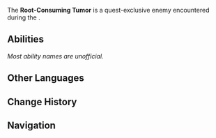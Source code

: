 {{Enemy Infobox
|image    = Enemy Root-Consuming Tumor.png
|type     = Quest Enemies
}}
The '''Root-Consuming Tumor''' is a quest-exclusive enemy encountered during the {{Quest|Within the Depths of Erinnyes}}.

==Abilities==
''Most ability names are unofficial.''
{{Enemy Attacks
|name_1         = Barrier
|desc_1         = The tumor starts with a barrier that protects itself from DMG. To remove the barrier, small tumors around the Root-Consuming Tumor must be destroyed first using the [[Xenochromatic Ball Octopus]]' ability. Once the barrier is destroyed, the tumor can then be damaged using the aforementioned ability. At certain HP percentages, the tumor will regain its barrier and summon new waves of small tumors.

|name_2         = Counterattack
|desc_2         = If hit by the player while its barrier is active, launches a counterattack in the form of a murky projectile, dealing '''2 × [[Level Multiplier]]''' as {{Color|True Physical DMG}}.
}}

==Other Languages==
{{Other Languages
|en      = Root-Consuming Tumor
|zhs     = 蛀食树根的孽瘤
|zhs_rm  = Zhùshí Shùgēn de Nièlíu
|zht     = 蛀食樹根的孽瘤
|zht_rm  = Zhùshí Shùgēn de Nièlíu
|zh_tl   = Malignant Tumor Which Eats Through Tree Roots
|ja      = 樹の根を喰らう忌々しき腫瘤
|ja_rm   = Ki no Ne wo Kurau Imaimashiki Shuryuu
|ja_tl   = Tree Root-Consuming Irritating Tumor
|ko      = 뿌리를 좀먹는 죄악<->의 종양
|ko_tl   = 
|es      = Tumor maligno devorarraíces
|es_tl   = Root-Devouring Malignant Tumor
|fr      = Tumeur dévoreuse de racines
|fr_tl   = Root-Devouring Tumor
|ru      = Корневая опухоль
|ru_tl   = Root Tumor
|th      = Root-Consuming Tumor
|vi      = Khối U Ăn Rễ
|vi_tl   = 
|de      = Wurzeln verzehrendes Geschwür
|de_tl   = Root-Consuming Tumor
|id      = Root-Consuming Tumor
|pt      = Tumor Consumidor de Raízes
|pt_tl   = 
|tr      = Kök Yiyen Tümör
|tr_tl   = 
|it      = Tumore divoratore di radici
|it_tl   = Root-Devouring Tumor
}}

==Change History==
{{Change History|4.2}}

==Navigation==
{{Enemy Navbox|Special}}